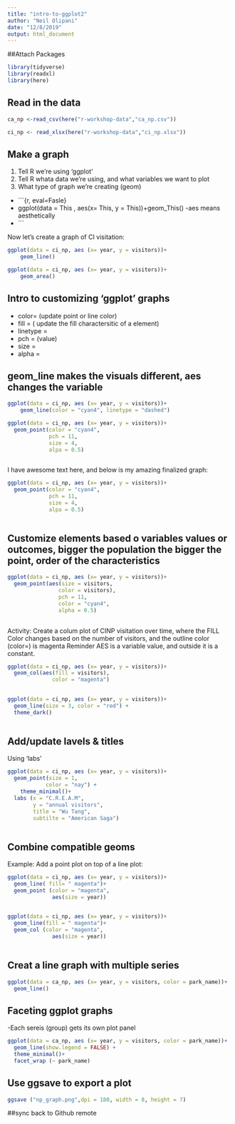 ```yaml
---
title: "intro-to-ggplot2"
author: "Neil Olipani"
date: "12/8/2019"
output: html_document
---
```


##Attach Packages 

```r
library(tidyverse)
library(readxl)
library(here)
```

## Read in the data

```r
ca_np <-read_csv(here("r-workshop-data","ca_np.csv"))

ci_np <- read_xlsx(here("r-workshop-data","ci_np.xlsx"))
```

## Make a graph 

1. Tell R we're using 'ggplot'
2. Tell R whata data we're using, and what variables we want to plot 
3. What type of graph we're creating (geom)

- ```{r, eval=Fasle}
- ggplot(data = This , aes(x= This, y = This))+geom_This()
-aes means aesthetically
- ```


Now let's create a graph of CI visitation:

```r
ggplot(data = ci_np, aes (x= year, y = visitors))+
    geom_line()
```
```r
ggplot(data = ci_np, aes (x= year, y = visitors))+
    geom_area()
```


## Intro to customizing 'ggplot' graphs

- color= (update point or line color)
- fill = ( update the fill charactersitic of a element)
- linetype = 
- pch = (value)
- size = 
- alpha = 



## geom_line makes the visuals different, aes changes the variable 
```r
ggplot(data = ci_np, aes (x= year, y = visitors))+
    geom_line(color = "cyan4", linetype = "dashed")
```
```r
ggplot(data = ci_np, aes (x= year, y = visitors))+
  geom_point(color = "cyan4",
             pch = 11,
             size = 4,
             alpa = 0.5)
  
```
I have awesome text here, and below is my amazing finalized graph: 
```r
ggplot(data = ci_np, aes (x= year, y = visitors))+
  geom_point(color = "cyan4",
             pch = 11,
             size = 4,
             alpa = 0.5)
  
```


## Customize elements based o variables values or outcomes, bigger the population the bigger the point, order of the characteristics


```r
ggplot(data = ci_np, aes (x= year, y = visitors))+
  geom_point(aes(size = visitors,
                color = visitors),
                pch = 11,
                color = "cyan4",
                alpha = 0.5)
  
```
Activity: Create a colum plot of CINP visitation over time, where the FILL Color changes based on the number of visitors, and the outline color (color=) is magenta
Reminder AES is a variable value, and outside it is a constant. 

```r
ggplot(data = ci_np, aes (x= year, y = visitors))+
  geom_col(aes(fill = visitors),
              color = "magenta")
  
```

```r
ggplot(data = ci_np, aes (x= year, y = visitors))+
  geom_line(size = 3, color = "red") +
  theme_dark()
  
```

## Add/update lavels & titles 

Using 'labs'



```r
ggplot(data = ci_np, aes (x= year, y = visitors))+
  geom_point(size = 1, 
            color = "nay") +
    theme_minimal()+
  labs (x = "C.R.E.A.M",
        y = "annual visitors",
        title = "Wu Tang",
        subtilte = "American Saga")
  
```

## Combine compatible geoms 


Example: Add a point plot on top of a line plot: 

```r
ggplot(data = ci_np, aes (x= year, y = visitors))+
  geom_line( fill= " magenta")+
  geom_point (color = "magenta", 
              aes(size = year))
  
```
```r
ggplot(data = ci_np, aes (x= year, y = visitors))+
  geom_line(fill = " magenta")+
  geom_col (color = "magenta", 
              aes(size = year))
  
```
## Creat a line graph with multiple series 

```r
ggplot(data = ca_np, aes (x= year, y = visitors, color = park_name))+
  geom_line()

```



## Faceting ggplot graphs 

-Each sereis (group) gets its own plot panel
```r
ggplot(data = ca_np, aes (x= year, y = visitors, color = park_name))+
  geom_line(show.legend = FALSE) +
  theme_minimal()+
  facet_wrap (~ park_name)

```


## Use ggsave to export a plot 

```r
ggsave ("np_graph.png",dpi = 180, width = 8, height = 7)

```

##sync back to Github remote